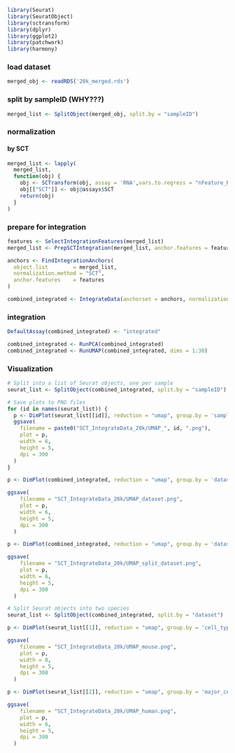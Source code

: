 ```r
library(Seurat)
library(SeuratObject)
library(sctransform)
library(dplyr)
library(ggplot2)
library(patchwork)
library(harmony)
```

### load dataset
```r
merged_obj <- readRDS('20k_merged.rds')
```

### split by sampleID (WHY???)
```r
merged_list <- SplitObject(merged_obj, split.by = "sampleID")
```

### normalization 

#### by SCT
```r
merged_list <- lapply(
  merged_list,
  function(obj) {
    obj <- SCTransform(obj, assay = 'RNA',vars.to.regress = "nFeature_RNA")
    obj[["SCT"]] <- obj@assays$SCT
    return(obj)
  }
)
```

### prepare for integration
```r
features <- SelectIntegrationFeatures(merged_list)
merged_list <- PrepSCTIntegration(merged_list, anchor.features = features)
```
```r
anchors <- FindIntegrationAnchors(
  object.list        = merged_list, 
  normalization.method = "SCT",
  anchor.features    = features
)

combined_integrated <- IntegrateData(anchorset = anchors, normalization.method = "SCT")
```


### integration
```r
DefaultAssay(combined_integrated) <- "integrated"

combined_integrated <- RunPCA(combined_integrated)
combined_integrated <- RunUMAP(combined_integrated, dims = 1:30)
```
### Visualization

```r
# Split into a list of Seurat objects, one per sample
seurat_list <- SplitObject(combined_integrated, split.by = "sampleID")

# Save plots to PNG files
for (id in names(seurat_list)) {
  p <- DimPlot(seurat_list[[id]], reduction = "umap", group.by = 'sampleID') + ggtitle(id)
  ggsave(
    filename = paste0("SCT_IntegrateData_20k/UMAP_", id, ".png"),
    plot = p,
    width = 6,
    height = 5,
    dpi = 300
  )
}
```

```r
p <- DimPlot(combined_integrated, reduction = "umap", group.by = 'dataset')

ggsave(
    filename = "SCT_IntegrateData_20k/UMAP_dataset.png",
    plot = p,
    width = 6,
    height = 5,
    dpi = 300
  )
```

```r
p <- DimPlot(combined_integrated, reduction = "umap", group.by = 'dataset',split.by = 'dataset')

ggsave(
    filename = "SCT_IntegrateData_20k/UMAP_split_dataset.png",
    plot = p,
    width = 6,
    height = 5,
    dpi = 300
  )
```

```r
# Split Seurat objects into two species
seurat_list <- SplitObject(combined_integrated, split.by = "dataset")
```

```r
p <- DimPlot(seurat_list[[1]], reduction = "umap", group.by = 'cell_type')

ggsave(
    filename = "SCT_IntegrateData_20k/UMAP_mouse.png",
    plot = p,
    width = 8,
    height = 5,
    dpi = 300
  )
```

```r
p <- DimPlot(seurat_list[[2]], reduction = "umap", group.by = 'major_cell_type')

ggsave(
    filename = "SCT_IntegrateData_20k/UMAP_human.png",
    plot = p,
    width = 6,
    height = 5,
    dpi = 300
  )
```






